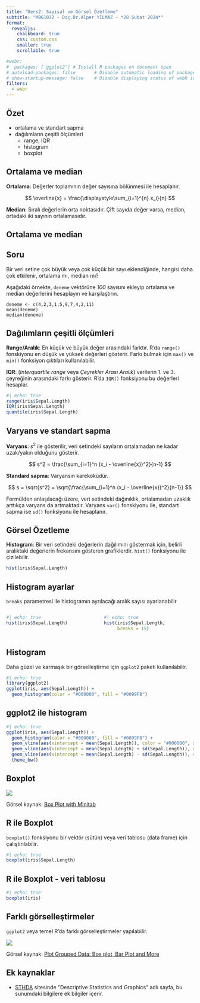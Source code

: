 ```yaml
---
title: "Ders2: Sayısal ve Görsel Özetleme"
subtitle: "MBG1032 - Doç.Dr.Alper YILMAZ - *28 Şubat 2024*"
format:
  revealjs:
    chalkboard: true
    css: custom.css
    smaller: true
    scrollable: true

#webr:
#  packages: ['ggplot2'] # Install R packages on document open
# autoload-packages: false       # Disable automatic loading of packages
# show-startup-message: false    # Disable displaying status of webR initialization
filters:
  - webr
---
```


## Özet

* ortalama ve standart sapma
* dağılımların çeşitli ölçümleri
  * range, IQR
  * histogram
  * boxplot
  
## Ortalama ve median

**Ortalama**: Değerler toplamının değer sayısına bölünmesi ile hesaplanır.

$$
\overline{x} = \frac{\displaystyle\sum_{i=1}^{n} x_i}{n}
$$


**Median**: Sıralı değerlerin orta noktasıdır. Çift sayıda değer varsa, median, ortadaki iki sayının ortalamasıdır.

## Ortalama ve median

:::{.callout-important}
## Soru
Bir veri setine çok büyük veya çok küçük bir sayı eklendiğinde, hangisi daha çok etkilenir, ortalama mı, median mı?
:::

Aşağıdaki örnekte, `deneme` vektörüne *100* sayısını ekleyip ortalama ve median değerlerini hesaplayın ve karşılaştırın.

```webr-r
deneme <- c(4,2,3,1,5,9,7,4,2,11)
mean(deneme)
median(deneme)
```

## Dağılımların çeşitli ölçümleri

**Range/Aralık**: En küçük ve büyük değer arasındaki farktır. R'da `range()` fonskiyonu en düşük ve yüksek değerleri gösterir. Farkı bulmak için `max()` ve `min()` fonksiyon çıktıları kullanılabilir.

**IQR**: (*Interquartile range* veya *Çeyrekler Arası Aralık*) verilerin 1. ve 3. çeyreğinin arasındaki farkı gösterir. R'da `IQR()` fonksiyonu bu değerleri hesaplar.

```r
#| echo: true
range(iris$Sepal.Length)
IQR(iris$Sepal.Length)
quantile(iris$Sepal.Length)
```

## Varyans ve standart sapma 

**Varyans**: $s^2$ ile gösterilir, veri setindeki sayıların ortalamadan ne kadar uzak/yakın olduğunu gösterir.

$$
s^2 = \frac{\sum_{i=1}^n (x_i - \overline{x})^2}{n-1}
$$

**Standard sapma**: Varyansın kareköküdür.

$$
s = \sqrt{s^2} = \sqrt{\frac{\sum_{i=1}^n (x_i - \overline{x})^2}{n-1}}
$$


Formülden anlaşılacağı üzere, veri setindeki dağınıklık, ortalamadan uzaklık arttıkça varyans da artmaktadır. Varyans `var()` fonskiyonu ile, standart sapma ise `sd()` fonksiyonu ile hesaplanır.

## Görsel Özetleme

**Histogram**: Bir veri setindeki değerlerin dağılımını göstermak için, belirli aralıktaki değerlerin frekansını gösteren grafiklerdir. `hist()` fonksiyonu ile çizilebilir.

```r
hist(iris$Sepal.Length)
```

## Histogram ayarlar

`breaks` parametresi ile histogramın ayrılacağı aralık sayısı ayarlanabilir

:::: {.columns}

::: {.column width="50%"}
```r
#| echo: true
hist(iris$Sepal.Length)
```
:::

::: {.column width="50%"}
```r
#| echo: true
hist(iris$Sepal.Length, 
     breaks = 15)
```
:::

::::

## Histogram

Daha güzel ve karmaşık bir görselleştirme için `ggplot2` paketi kullanılabilir.

```r
#| echo: true
library(ggplot2)
ggplot(iris, aes(Sepal.Length)) +
  geom_histogram(color = "#000000", fill = "#0099F8") 
```



## ggplot2 ile histogram
```r
#| echo: true
ggplot(iris, aes(Sepal.Length)) +
  geom_histogram(color = "#000000", fill = "#0099F8") +
  geom_vline(aes(xintercept = mean(Sepal.Length)), color = "#000000", size = 1.25) +
  geom_vline(aes(xintercept = mean(Sepal.Length) + sd(Sepal.Length)), color = "#000000", size = 1, linetype = "dashed") +
  geom_vline(aes(xintercept = mean(Sepal.Length) - sd(Sepal.Length)), color = "#000000", size = 1, linetype = "dashed") +
  theme_bw()
```


## Boxplot


![](images/boxplot.png)

:::footer
Görsel kaynak: [Box Plot with Minitab](https://leansigmacorporation.com/box-plot-with-minitab/)
:::

## R ile Boxplot

`boxplot()` fonksiyonu bir vektör (sütün) veya veri tablosu (data frame) için çalıştırılabilir.

```r
#| echo: true
boxplot(iris$Sepal.Length)
```

## R ile Boxplot - veri tablosu

```r
#| echo: true
boxplot(iris)
```

## Farklı görselleştirmeler

`ggplot2` veya temel R'da farklı görselleştirmeler yapılabilir.

![](images/farkli-gorseller.png)

:::footer
Görsel kaynak: [Plot Grouped Data: Box plot, Bar Plot and More](http://www.sthda.com/english/articles/32-r-graphics-essentials/132-plot-grouped-data-box-plot-bar-plot-and-more/)
:::

## Ek kaynaklar

* [STHDA](http://www.sthda.com/english/wiki/descriptive-statistics-and-graphics) sitesinde "Descriptive Statistics and Graphics" adlı sayfa, bu sunumdaki bilgilere ek bilgiler içerir.